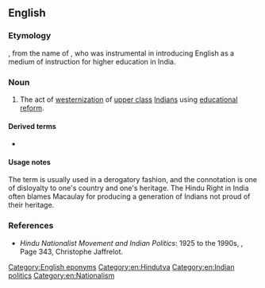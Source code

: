 ==English==

===Etymology===
{{suffix|en|Macaulay|ism}}, from the name of {{w|Thomas Babington Macaulay}}, who was instrumental in introducing English as a medium of instruction for higher education in India.

===Noun===
{{en-noun|-}}

# {{lb|en|India|derogatory}} The act of [[westernization]] of [[upper class]] [[Indian]]s using [[educational]] [[reform]].

====Derived terms====
* {{l|en|Macaulay's children}}

====Usage notes====
The term is usually used in a derogatory fashion, and the connotation is one of disloyalty to one's country and one's heritage. The Hindu Right in India often blames Macaulay for producing a generation of Indians not proud of their heritage.

===References===
* ''Hindu Nationalist Movement and Indian Politics'': 1925 to the 1990s, {{ISBN|1850653011}}, Page 343, Christophe Jaffrelot.

[[Category:English eponyms]]
[[Category:en:Hindutva]]
[[Category:en:Indian politics]]
[[Category:en:Nationalism]]